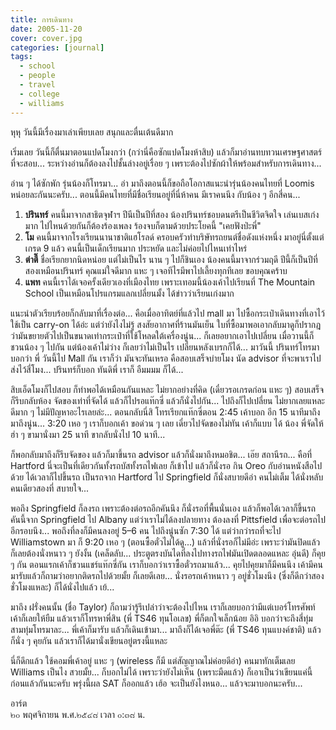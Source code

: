 ```yaml
---
title: การเดินทาง
date: 2005-11-20
cover: cover.jpg
categories: [journal]
tags:
  - school
  - people
  - travel
  - college
  - williams
---
```


หุหุ วันนี้มีเรื่องมาเล่าเพียบเลย สนุกและตื่นเต้นดีมาก

เริ่มเลย วันนี้ก็ตื่นมาตอนแปดโมงกว่า (กว่านี่คือซักแปดโมงห้าสิบ) แล้วก็มาอ่านทบทวนเศรษฐศาสตร์ที่จะสอบ... ระหว่างอ่านก็ต้องลงไปชั้นล่างอยู่เรื่อย ๆ เพราะต้องไปซักผ้าให้พร้อมสำหรับการเดินทาง...

อ่าน ๆ ได้ซักพัก รุ่นน้องก็โทรมา... อ่า มาถึงตอนนี้ก็ขอถือโอกาสแนะนำรุ่นน้องคนไทยที่ Loomis หน่อยละกันนะครับ... ตอนนี้มีคนไทยที่มีชื่อเรียนอยู่ที่นี่ห้าคน มีเราคนนึง กับน้อง ๆ อีกสี่คน...

1. **ปรินทร์** คนนี้มาจากสาธิตจุฬาฯ ปีนีเป็นปีที่สอง น้องปรินทร์ชอบดนตรีเป็นชีวิตจิตใจ เล่นเบสเก่งมาก ไปไหนด้วยกันก็ต้องร้องเพลง ร้องจบก็ตามด้วยประโยคนี้ "เคยฟังป่ะพี่"
2. **โม** คนนี้มาจากโรงเรียนนานาชาติแฮโรลด์ ครอบครัวทำบริษัทรถยนต์ชื่อดังแห่งหนึ่ง มาอยู่นี่ตั้งแต่เกรด 9 แล้ว คนนี้เป็นเด็กเรียนมาก ประหยัด และไม่ค่อยไปไหนเท่าไหร่
3. **ต่าตี๊** ชื่อเรียกยากนิดหน่อย แต่ไม่เป็นไร นาน ๆ ไปก็ชินเอง น้องคนนี้มาจากร่วมฤดี ปีนี้ก็เป็นปีที่สองเหมือนปรินทร์ คุณแม่ใจดีมาก แหะ ๆ เจอทีไรมีพาไปเลี้ยงทุกทีเลย ขอบคุณคร้าบ
4. **แพท** คนนี้เราได้เจอครั้งเดียวเองที่เมืองไทย เพราะเทอมนี้น้องเค้าไปเรียนที่ The Mountain School เป็นเหมือนโปรแกรมแลกเปลี่ยนมั้ง ได้ข่าวว่าเรียนเก่งมาก

แนะนำตัวเรียบร้อยก็กลับมาที่เรื่องต่อ... คือเมื่ออาทิตย์ที่แล้วไป mall มา ไปซื้อกระเป๋าเดินทางที่เอาไว้ใช้เป็น carry-on ได้อ่ะ แต่ว่ายังไงไม่รู้ สงสัยอากาศที่ร้านมันเย็น ใบที่ซื้อมาพอเอากลับมาดูก็ปรากฎว่ามันขยายตัวไปเป็นขนาดเท่ากระเป๋าที่ใช้โหลดใต้เครื่องนู่น... ก็เลยอยากเอาไปเปลี่ยน เมื่อวานนี้ก็ชวนน้อง ๆ ไปกัน แต่น้องเค้าไม่ว่าง ก็เลยว่าไม่เป็นไร เปลี่ยนหลังเบรกก็ได้... มาวันนี้ ปรินทร์โทรมา บอกว่า พี่ วันนี้ไป Mall กัน เราก็ว่า มันจะทันเหรอ คือสอบเสร็จบ่ายโมง นัด advisor ที่จะพาเราไปส่งไว้สี่โมง... ปรินทร์ก็บอก ทันดิพี่ เราก็ อืมมมม ก็ได้...

สิบเอ็ดโมงก็ไปสอบ ก็ทำพอได้เหมือนกันแหละ ไม่ยากอย่างที่คิด (เดี๋ยวรอเกรดก่อน แหะ ๆ) สอบเสร็จก็รีบกลับห้อง จัดของเท่าที่จัดได้ แล้วก็ไปรอแท๊กซี่ แล้วก็นั่งไปกัน... ไปถึงก็ไปเปลี่ยน ไม่ยากเลยแหละ ดีมาก ๆ ไม่มีปัญหาอะไรเลยล่ะ... ตอนกลับนี่สิ โทรเรียกแท๊กซี่ตอน 2:45 เค้าบอก อีก 15 นาทีมาถึง มาถึงนู่น... 3:20 เหอ ๆ เราก็บอกเค้า ขอด่วน ๆ เลย เดี๋ยวไปจัดของไม่ทัน เค้าก็แบบ ได้ น้อง พี่จัดให้ ฮ่า ๆ ขามานั่งมา 25 นาที ขากลับนั่งไป 10 นาที...

ก็พอกลับมาถึงก็รีบจัดของ แล้วก็มาขึ้นรถ advisor แล้วก็นั่งมาถึงหมอชิต... เอ๊ย สถานีรถ... คือที่ Hartford นี่จะเป็นที่เดียวกันทั้งรถบัสทั้งรถไฟเลย ก็เข้าไป แล้วก็นั่งรอ กิน Oreo กับอ่านหนังสือไปด้วย ได้เวลาก็ไปขึ้นรถ เป็นรถจาก Hartford ไป Springfield ก็นั่งสบายดีอ่า คนไม่เต็ม ได้นั่งหลับคนเดียวสองที่ สบายใจ...

พอถึง Springfield ก็ลงรถ เพราะต้องต่อรถอีกคันนึง ก็นั่งรอที่พื้นนั่นเอง แล้วก็พอได้เวลาก็ขึ้นรถ คันนี้จาก Springfield ไป Albany แต่ว่าเราไม่ได้ลงปลายทาง ต้องลงที่ Pittsfield เพื่อจะต่อรถไปอีกรอบนึง... พอถึงที่ลงก็มีคนลงอยู่ 5–6 คน ไปถึงนู่นซัก 7:30 ได้ แต่ว่ากว่ารถที่จะไป Williamstown มา ก็ 9:20 เหอ ๆ (ตอนซื้อตั๋วไม่ได้ดู...) แล้วที่นั่งรอก็ไม่มีอ่ะ เพราะว่ามันปิดแล้ว ก็เลยต้องนั่งหนาว ๆ ยังงั้น (เคล็ดลับ... ประตูตรงบันไดที่ลงไปทางรถไฟมันเปิดตลอดแหละ อุ่นดี) ก็คุย ๆ กัน ตอนแรกเค้าก็ชวนแชร์แท๊กซี่กัน เราก็บอกว่าเราซื้อตั๋วรถมาแล้ว... คุยไปคุยมาก็มีคนนึง เค้ามีคนมารับแล้วก็ถามว่าอยากติดรถไปด้วยมั้ย ก็เลยดีเลย... นั่งรอรถเค้าหนาว ๆ อยู่ชั่วโมงนึง (ซึ่งก็ดีกว่าสองชั่วโมงแหละ) ก็ได้นั่งไปแล้ว เย้...

มาถึง ฝรั่งคนนั้น (ชื่อ Taylor) ก็ถามว่ารู้รึเปล่าว่าจะต้องไปไหน เราก็เลยบอกว่ามีแต่เบอร์โทรศัพท์ เค้าก็เลยให้ยืม แล้วเราก็โทรหาพี่สิน (พี่ TS46 ทุนโอเลข) พี่ก็ตกใจเล็กน้อย อิอิ บอกว่าจะถึงสี่ทุ่ม สามทุ่มโทรมาละ... พี่เค้าก็มารับ แล้วก็เดินเข้ามา... มาถึงก็ได้เจอพี่ต๊ะ (พี่ TS46 ทุนแบงค์ชาติ) แล้วก็นั่ง ๆ คุยกัน แล้วเราก็ได้มานั่งเขียนอยู่ตรงนี้แหละ

นี่ก็ดึกแล้ว ใช้คอมพี่เค้าอยู่ แหะ ๆ (wireless ก็มี แต่สัญญาณไม่ค่อยดีอ่า) คนมาทักเต็มเลย Williams เป็นไง สวยมั้ย... ก็บอกไม่ได้ เพราะว่ายังไม่เห็น (เพราะมืดแล้ว) ก็เอาเป็นว่าเขียนแค่นี้ก่อนแล้วกันนะครับ พรุ่งนี้ผล SAT ก็ออกแล้ว เฮ้อ จะเป็นยังไงหนอ... แล้วจะมาบอกนะครับ...

อาร์ต  
๒๐ พฤศจิกายน พ.ศ.๒๕๔๘ เวลา ๐:๓๘ น.
